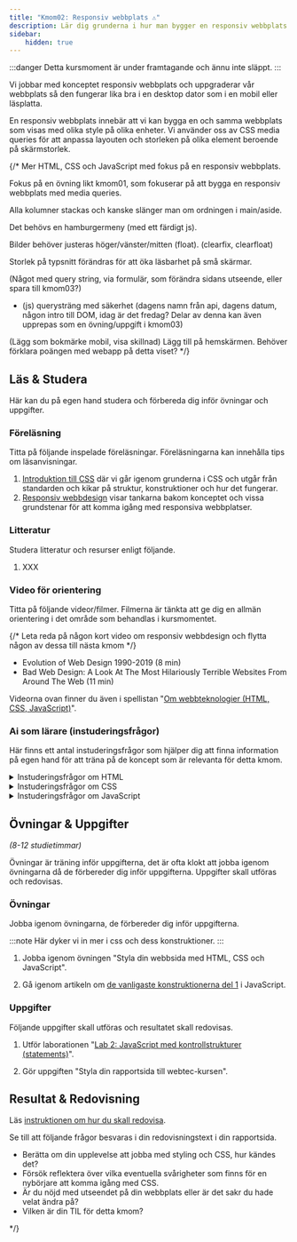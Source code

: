 ```yaml
---
title: "Kmom02: Responsiv webbplats ⚠️" 
description: Lär dig grunderna i hur man bygger en responsiv webbplats.
sidebar:
    hidden: true
---
```



:::danger
Detta kursmoment är under framtagande och ännu inte släppt.
:::

Vi jobbar med konceptet responsiv webbplats och uppgraderar vår webbplats så den fungerar lika bra i en desktop dator som i en mobil eller läsplatta.

En responsiv webbplats innebär att vi kan bygga en och samma webbplats som visas med olika style på olika enheter. Vi använder oss av CSS media queries för att anpassa layouten och storleken på olika element beroende på skärmstorlek.

{/*
Mer HTML, CSS och JavaScript med fokus på en responsiv webbplats.

Fokus på en övning likt kmom01, som fokuserar på att bygga en responsiv webbplats med media queries. 

Alla kolumner stackas och kanske slänger man om ordningen i main/aside.

Det behövs en hamburgermeny (med ett färdigt js).

Bilder behöver justeras höger/vänster/mitten (float). (clearfix, clearfloat)

Storlek på typsnitt förändras för att öka läsbarhet på små skärmar.

(Något med query string, via formulär, som förändra sidans utseende, eller spara till kmom03?)

* (js) querysträng med säkerhet (dagens namn från api, dagens datum, någon intro till DOM, idag är det fredag? Delar av denna kan även upprepas som en övning/uppgift i kmom03)

(Lägg som bokmärke mobil, visa skillnad) Lägg till på hemskärmen. Behöver förklara poängen med webapp på detta viset?
*/}




## Läs & Studera

Här kan du på egen hand studera och förbereda dig inför övningar och uppgifter.



### Föreläsning

Titta på följande inspelade föreläsningar. Föreläsningarna kan innehålla tips om läsanvisningar.

1. [Introduktion till CSS](/website/laromaterial/forelasning/introduktion-till-css) där vi går igenom grunderna i CSS och utgår från standarden och kikar på struktur, konstruktioner och hur det fungerar.
1. [Responsiv webbdesign](/website/laromaterial/forelasning/responsiv-webbdesign) visar tankarna bakom konceptet och vissa grundstenar för att komma igång med responsiva webbplatser.



### Litteratur

Studera litteratur och resurser enligt följande.

1. XXX



### Video för orientering

Titta på följande videor/filmer. Filmerna är tänkta att ge dig en allmän orientering i det område som behandlas i kursmomentet.

{/* Leta reda på någon kort video om responsiv webbdesign och flytta någon av dessa till nästa kmom */}

* Evolution of Web Design 1990-2019 (8 min)
* Bad Web Design: A Look At The Most Hilariously Terrible Websites From Around The Web (11 min)

Videorna ovan finner du även i spellistan "[Om webbteknologier (HTML, CSS, JavaScript)](https://www.youtube.com/playlist?list=PLKtP9l5q3ce8ODK-01sIVTEfrtxPO05GD)".



### Ai som lärare (instuderingsfrågor)

Här finns ett antal instuderingsfrågor som hjälper dig att finna information på egen hand för att träna på de koncept som är relevanta för detta kmom.

<details>
<summary>Instuderingsfrågor om HTML</summary>

1. Vad står HTML för?

</details>

<details>
<summary>Instuderingsfrågor om CSS</summary>

1. Vad står CSS för?

</details>

<details>
<summary>Instuderingsfrågor om JavaScript</summary>

1. Ge en kort historik över programmeringsspråket JavaScript.

</details>



## Övningar & Uppgifter

_(8-12 studietimmar)_

Övningar är träning inför uppgifterna, det är ofta klokt att jobba igenom övningarna då de förbereder dig inför uppgifterna. Uppgifter skall utföras och redovisas.



### Övningar

Jobba igenom övningarna, de förbereder dig inför uppgifterna.

:::note
Här dyker vi in mer i css och dess konstruktioner.
:::

1. Jobba igenom övningen "Styla din webbsida med HTML, CSS och JavaScript".


1. Gå igenom artikeln om [de vanligaste konstruktionerna del 1](./laromaterial/ovning/kom-igang-med-javascript/common-structures-1) i JavaScript.




### Uppgifter

Följande uppgifter skall utföras och resultatet skall redovisas.

1. Utför laborationen "[Lab 2: JavaScript med kontrollstrukturer (statements)](/website/laromaterial/lab/lab_02/readme/)".

1. Gör uppgiften "Styla din rapportsida till webtec-kursen".



## Resultat & Redovisning

Läs [instruktionen om hur du skall redovisa](/website/laromaterial/instruktion/resultat-och-redovisning).

Se till att följande frågor besvaras i din redovisningstext i din rapportsida.

* Berätta om din upplevelse att jobba med styling och CSS, hur kändes det?
* Försök reflektera över vilka eventuella svårigheter som finns för en nybörjare att komma igång med CSS.
* Är du nöjd med utseendet på din webbplats eller är det sakr du hade velat ändra på?
* Vilken är din TIL för detta kmom?

*/}
